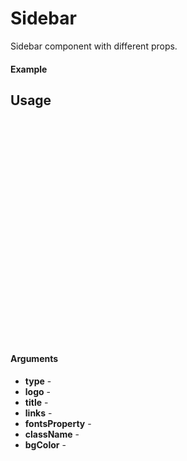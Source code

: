 
<Meta of={Sidebar} title="Sidebar" />

# Sidebar

Sidebar component with different props.

#### Example

<Canvas of={Sidebar.Standard} />

## Usage

```ts
import {Sidebar} from "elementique";

const Example = () => {
  return (
      <Sidebar
        type={"normal"}
        logo={null}
        title={"Sidebar"}
        links={[
            {
                label: "Home",
                href: "/home",
            },
            {
                label: "About",
                href: "/about",
            },
        ]}
        className={null}
    />
  );
};

export default Example;
```

#### Arguments

- **type** - 
- **logo** - 
- **title** -
- **links** - 
- **fontsProperty** -
- **className** - 
- **bgColor** - 